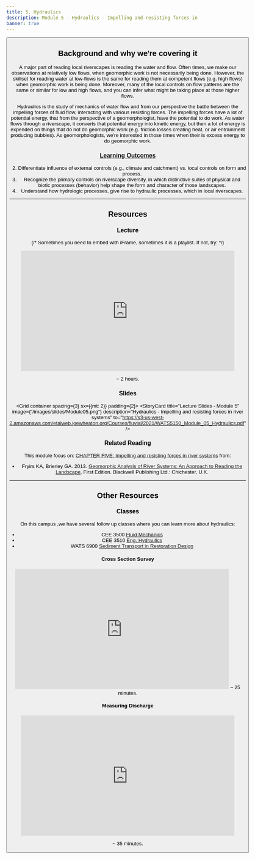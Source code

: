 ```yaml
---
title: 5. Hydraulics
description: Module 5 - Hydraulics - Impelling and resisting forces in river systems
banner: true
---
```



<Button to="/Assignments/module-05_hydraulics" title="See Corresponding Assignment" fullWidth color="secondary" iconName="AssignmentTurnedIn" />

## Background and why we're covering it
A major part of reading local riverscapes is reading the water and flow. Often times, we make our observations at relatively low flows, when geomorphic work is not necessarily being done. However, the skillset for reading water at low-flows is the same for reading them at competent flows (e.g. high flows) when geomorphic work is being done. Moreover, many of the local controls on flow patterns are the same or similar for low and high flows, and you can infer what might be taking place at those higher flows.

Hydraulics is the study of mechanics of water flow and from our perspective the battle between the impelling forces of fluid flow, interacting with various resisting forces. The impelling forces have a lot of potential energy, that from the perspective of a geomorphologist, have the potential to do work. As water flows through a riverscape, it converts that potential energy into kinetic energy, but then a lot of energy is expended on things that do not do geomorphic work (e.g. friction losses creating heat, or air entrainment producing bubbles). As geomorphologists, we're interested in those  times when their is excess energy to do geomorphic work. 

### [Learning Outcomes](/syllabus/#course-objectives)

2. Differentiate influence of external controls (e.g., climate and catchment) vs. local controls on form and process. 
4. Recognize the primary controls on riverscape diversity, in which distinctive suites of physical and biotic processes (behavior) help shape the form and character of those landscapes. 
5. Understand how hydrologic processes, give rise to hydraulic processes, which in local riverscapes.


------


## Resources

### Lecture

{/* Sometimes you need to embed with iFrame, sometimes it is a playlist. If not, try:
<Youtube id="A0gm-b6xsog?si=yGpQW8Xb9Gi31MfI" caption="Joe's Module 1 Lecture"/> 
*/}

<iframe width="560" height="315" src="https://www.youtube.com/embed/videoseries?list=PL0ZiZg4rilzLzW6YCSOAcuXv7k3wNRQvz" frameborder="0" allow="autoplay; encrypted-media" allowfullscreen></iframe>

<Icon iconName="AccessTime" /> ~ 2 hours.

### Slides

<Grid container spacing={3} sx={{mt: 2}} padding={2}>
      <StoryCard 
        title="Lecture Slides - Module 5"
        image={"/images/slides/Module05.png"}
        description="Hydraulics - Impelling and resisting forces in river systems"
        to="https://s3-us-west-2.amazonaws.com/etalweb.joewheaton.org/Courses/fluvial/2021/WATS5150_Module_05_Hydraulics.pdf" />
</Grid> 


### Related Reading


This module focus on: [CHAPTER FIVE: Impelling and resisting forces in river systems](https://ebookcentral-proquest-com.dist.lib.usu.edu/lib/usu/reader.action?docID=1032536&ppg=81) from:
- Fryirs KA, Brierley GA. 2013. [Geomorphic Analysis of River Systems: An Approach to Reading the Landscape](https://www.wiley.com/en-au/Geomorphic+Analysis+of+River+Systems%3A+An+Approach+to+Reading+the+Landscape-p-9781405192743), First Edition.  Blackwell Publishing Ltd.: Chichester, U.K.



-------
## Other Resources

###  Classes

On this campus ,we have several follow up classes where you can learn more about hydraulics:
- CEE 3500  [Fluid Mechanics](https://catalog.usu.edu/preview_course_nopop.php?catoid=12&coid=88370)
- CEE 3510  [Eng. Hydraulics](https://catalog.usu.edu/preview_course_nopop.php?catoid=12&coid=88371)
- WATS 6900  [Sediment Transport in Restoration Design](https://qcnr.usu.edu/courses/sediment_transport?_ga=2.81523679.997753614.1612541789-2075134736.1603320200)


#### Cross Section Survey
<iframe width="560" height="315" src="https://www.youtube.com/embed/0c83YDo01ck?si=0rf7sST3usoZdp4L" title="YouTube video player" frameborder="0" allow="accelerometer; autoplay; clipboard-write; encrypted-media; gyroscope; picture-in-picture; web-share" referrerpolicy="strict-origin-when-cross-origin" allowfullscreen></iframe>
<Icon iconName="AccessTime" /> ~ 25 minutes.

#### Measuring Discharge

<iframe width="560" height="315" src="https://www.youtube.com/embed/dK6b2hmw7Vo?si=rs-Qe4V38FprqLg6" title="YouTube video player" frameborder="0" allow="accelerometer; autoplay; clipboard-write; encrypted-media; gyroscope; picture-in-picture; web-share" referrerpolicy="strict-origin-when-cross-origin" allowfullscreen></iframe>

<Icon iconName="AccessTime" /> ~ 35 minutes.
